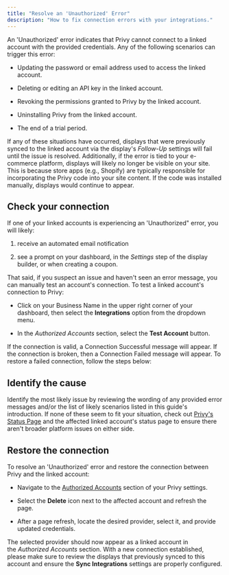 ```yaml
---
title: "Resolve an 'Unauthorized' Error"
description: "How to fix connection errors with your integrations."
---
```


An 'Unauthorized' error indicates that Privy cannot connect to a linked account with the provided credentials. Any of the following scenarios can trigger this error:

* Updating the password or email address used to access the linked account.

* Deleting or editing an API key in the linked account.

* Revoking the permissions granted to Privy by the linked account.

* Uninstalling Privy from the linked account.

* The end of a trial period.

If any of these situations have occurred, displays that were previously synced to the linked account via the display's *Follow-Up* settings will fail until the issue is resolved. Additionally, if the error is tied to your e-commerce platform, displays will likely no longer be visible on your site. This is because store apps (e.g., Shopify) are typically responsible for incorporating the Privy code into your site content. If the code was installed manually, displays would continue to appear. 

## Check your connection

If one of your linked accounts is experiencing an 'Unauthorized" error, you will likely:

1. receive an automated email notification

2. see a prompt on your dashboard, in the *Settings* step of the display builder, or when creating a coupon.&#x20;

That said, if you suspect an issue and haven't seen an error message, you can manually test an account's connection. To test a linked account's connection to Privy: 

* Click on your Business Name in the upper right corner of your dashboard, then select the **Integrations** option from the dropdown menu. 

* In the *Authorized Accounts* section, select the **Test Account** button. 



If the connection is valid, a Connection Successful message will appear. If the connection is broken, then a Connection Failed message will appear. To restore a failed connection, follow the steps below:

## Identify the cause

Identify the most likely issue by reviewing the wording of any provided error messages and/or the list of likely scenarios listed in this guide's introduction. If none of these seem to fit your situation, check out [Privy's Status Page](https://status.privy.com/) and the affected linked account's status page to ensure there aren't broader platform issues on either side. 

## Restore the connection

To resolve an 'Unauthorized' error and restore the connection between Privy and the linked account:

* Navigate to the [Authorized Accounts](https://dashboard.privy.com/settings/accounts) section of your Privy settings. 

* Select the **Delete** icon next to the affected account and refresh the page. 

* After a page refresh, locate the desired provider, select it, and provide updated credentials. 

The selected provider should now appear as a linked account in the *Authorized Accounts* section. With a new connection established, please make sure to review the displays that previously synced to this account and ensure the **Sync Integrations** settings are properly configured.